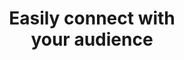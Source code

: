 ---
title: "Easily connect with <br /> your <span> audience</span>"
sub_title: "Intelligent Marketing Automation"
details: "Email marketing automation. create best and easy business growth with sassly."
requirement:
  - "No credit card required"
feature:
  enable: true
  image: "/assets/video/dashboard.gif"
  title: "Full-potential marketing service"
  shape: "/assets/imgs/shape/img-r-93.png"
  items:
    - name: "Search Optimization"
      details: "Track your optimization and more"
    - name: "Social Automation"
      details: "Track your optimization and more"
profile:
  - "/assets/imgs/hero/marketing/profile-1.png"
  - "/assets/imgs/hero/marketing/profile-2.png"
  - "/assets/imgs/hero/marketing/profile-3.png"
  - "/assets/imgs/hero/marketing/profile-4.png"
social:
  - "/assets/imgs/hero/marketing/meta.png"
  - "/assets/imgs/hero/marketing/notification.png"
  - "/assets/imgs/hero/marketing/tiktok.png"
  - "/assets/imgs/hero/marketing/notification.png"
---